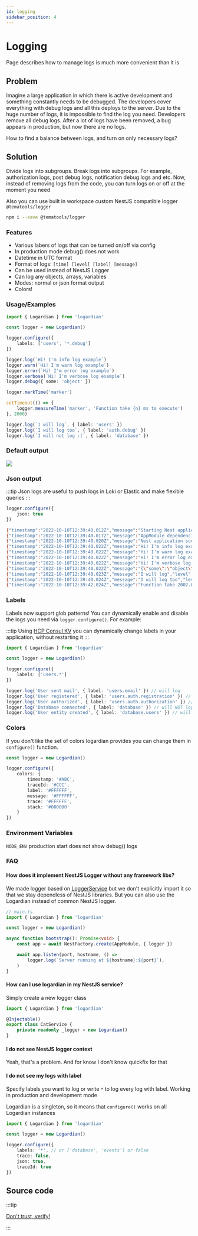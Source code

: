 ```yaml
---
id: logging
sidebar_position: 4
---
```


# Logging

Page describes how to manage logs is much more convenient than it is

## Problem

Imagine a large application in which there is active development and something constantly needs to be debugged. 
The developers cover everything with debug logs and all this deploys to the server. 
Due to the huge number of logs, it is impossible to find the log you need. 
Developers remove all debug logs. After a lot of logs have been removed, a bug appears in production, but now there are no logs.

How to find a balance between logs, and turn on only necessary logs?

## Solution

Divide logs into subgroups. Break logs into subgroups. 
For example, authorization logs, post debug logs, notification debug logs and etc.
Now, instead of removing logs from the code, you can turn logs on or off at the moment you need

Also you can use built in workspace custom NestJS compatible logger `@tematools/logger`

```bash
npm i --save @tematools/logger
```
    
### Features

- Various labers of logs that can be turned on/off via config
- In production mode debug() does not work
- Datetime in UTC format
- Format of logs: `[time] [level] [label] [message]`
- Can be used instead of NestJS Logger
- Can log any objects, arrays, variables
- Modes: normal or json format output
- Colors!

  
### Usage/Examples

```ts
import { Logardian } from 'logardian'

const logger = new Logardian()

logger.configure({
    labels: ['users', '*.debug']
})

logger.log(`Hi! I'm info log example`)
logger.warn(`Hi! I'm warn log example`)
logger.error(`Hi! I'm error log example`)
logger.verbose(`Hi! I'm verbose log example`)
logger.debug({ some: 'object' })

logger.markTime('marker')

setTimeout(() => {
    logger.measureTime('marker', 'Function take {n} ms to execute')
}, 2000)

logger.log(`I will log`, { label: 'users' })
logger.log(`I will log too`, { label: 'auth.debug' })
logger.log(`I will not log :(`, { label: 'database' })
```

### Default output

![](./img/logs.png)


### Json output


:::tip
Json logs are useful to push logs in Loki or Elastic and make flexible queries
:::

```ts
logger.configure({
    json: true
})
```

```bash
{"timestamp":"2022-10-10T12:39:40.012Z","message":"Starting Nest application...","level":"log"}
{"timestamp":"2022-10-10T12:39:40.017Z","message":"AppModule dependencies initialized","level":"log"}
{"timestamp":"2022-10-10T12:39:40.020Z","message":"Nest application successfully started","level":"log"}
{"timestamp":"2022-10-10T12:39:40.022Z","message":"Hi! I'm info log example","level":"log"}
{"timestamp":"2022-10-10T12:39:40.022Z","message":"Hi! I'm warn log example","level":"warn"}
{"timestamp":"2022-10-10T12:39:40.022Z","message":"Hi! I'm error log example","level":"error"}
{"timestamp":"2022-10-10T12:39:40.022Z","message":"Hi! I'm verbose log example","level":"verbose"}
{"timestamp":"2022-10-10T12:39:40.022Z","message":"{\"some\":\"object\"}","level":"debug"}
{"timestamp":"2022-10-10T12:39:40.023Z","message":"I will log","level":"log","label":"users"}
{"timestamp":"2022-10-10T12:39:40.024Z","message":"I will log too","level":"log","label":"auth.debug"}
{"timestamp":"2022-10-10T12:39:42.024Z","message":"Function take 2002.041 ms to execute","level":"timer"}
```

### Labels

Labels now support glob patterns! You can dynamically enable and disable the logs you need via `logger.configure()`. For example:

:::tip
Using [HCP Consul KV](https://developer.hashicorp.com/consul/docs/dynamic-app-config/kv) you can dynamically change labels in your application, without restarting it
:::


```ts
import { Logardian } from 'logardian'

const logger = new Logardian()

logger.configure({
    labels: ['users.*']
})

logger.log('User sent mail', { label: 'users.email' }) // will log
logger.log('User registered', { label: 'users.auth.registration' }) // will log
logger.log('User authorized', { label: 'users.auth.authorization' }) // will log
logger.log('Database connected', { label: 'database' }) // will NOT log
logger.log('User entity created', { label: 'database.users' }) // will NOT log
``` 

### Colors

If you don't like the set of colors logardian provides you can change them in `configure()` function.

```ts
const logger = new Logardian()

logger.configure({
    colors: {
        timestamp: '#ABC',
        traceId: '#CCC',
        label: '#FFFFFF',
        message: '#FFFFFF',
        trace: '#FFFFFF',
        stack: '#000000'
    }
})
```

### Environment Variables

`NODE_ENV` production start does not show debug() logs

### FAQ

#### How does it implement NestJS Logger without any framework libs?

We made logger based on [LoggerService](https://github.com/nestjs/nest/blob/master/packages/common/services/logger.service.ts) but we don't explicitly import it so that we stay dependless of NestJS libraries. But you can also use the Logardian instead of common NestJS logger.

```ts
// main.ts
import { Logardian } from 'logardian'

const logger = new Logardian()

async function bootstrap(): Promise<void> {
    const app = await NestFactory.create(AppModule, { logger })

    await app.listen(port, hostname, () =>
        logger.log(`Server running at ${hostname}:${port}`),
    )
}
```

#### How can I use logardian in my NestJS service?

Simply create a new logger class

```ts
import { Logardian } from 'logardian'

@Injectable()
export class CatService {
    private readonly _logger = new Logardian()
}
```

#### I do not see NestJS logger context

Yeah, that's a problem. And for know I don't know quickfix for that

#### I do not see my logs with label

Specify labels you want to log or write `*` to log every log with label. 
Working in production and development mode

Logardian is a singleton, so it means that `configure()` works on all Logardian instances

```ts
import { Logardian } from 'logardian'

const logger = new Logardian()

logger.configure({
    labels: '*', // or ['database', 'events'] or false
    trace: false,
    json: true,
    traceId: true
})
```

## Source code

:::tip

[Don't trust, verify!](https://github.com/temarusanov/nx/tree/main/libs/external/logger)

:::

  